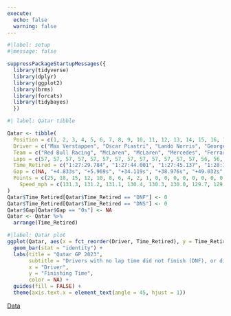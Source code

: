 ```yaml
---
execute:
  echo: false
  warning: false
---
```


```r
#|label: setup
#|message: false

suppressPackageStartupMessages({
  library(tidyverse)
  library(dplyr)
  library(ggplot2)  
  library(brms)
  library(forcats)
  library(tidybayes)
  })
```

```r
#| label: Qatar tibble

Qatar <- tibble(
  Position = c(1, 2, 3, 4, 5, 6, 7, 8, 9, 10, 11, 12, 13, 14, 15, 16, 17, 18, 19, 20),
  Driver = c("Max Verstappen", "Oscar Piastri", "Lando Norris", "George Russell", "Charles Leclerc", "Fernando Alonso", "Esteban Ocon", "Valtteri Bottas", "Zhou Guanyu", "Sergio Perez", "Lance Stroll", "Pierre Gasly", "Alex Albon", "Kevin Magnussen", "Yuki Tsunoda", "Nico Hulkenberg", "Liam Lawson", "Logan Sargeant", "Lewis Hamilton", "Carlos Sainz"),
  Team = c("Red Bull Racing", "McLaren", "McLaren", "Mercedes", "Ferrari", "Aston Martin", "Alpine", "Alfa Romeo", "Alfa Romeo", "Red Bull Racing", "Aston Martin", "Alpine", "Williams", "Haas", "AlphaTauri", "Haas", "AlphaTauri", "Williams", "Mercedes", "Ferrari"),
  Laps = c(57, 57, 57, 57, 57, 57, 57, 57, 57, 57, 57, 57, 57, 56, 56, 56, 56, 41, 0, 0),
  Time_Retired = c("1:27:29.784", "1:27:44.001", "1:27:45.137", "1:28:13.287", "1:28:18.144", "1:28:28.200", "1:28:41.558", "1:28:45.731", "1:28:55.295", "1:28:59.349", "1:29:00.820", "1:29:01.468", "1:29:10.182", "1:27:40.414", "1:27:48.126", "1:27:54.253", "1:28:06.276", "DNF", "DNF", "DNS"),
  Gap = c(NA, "+4.833s", "+5.969s", "+34.119s", "+38.976s", "+49.032s", "+1:02.390s", "+1:06.563s", "+1:16.127s", "+1:20.181s", "+1:21.652s", "+1:22.300s", "+1:31.014s", "1 Lap", "1 Lap", "1 Lap", "1 Lap", "DNF", "DNF", "DNF"),
  Points = c(25, 18, 15, 12, 10, 8, 6, 4, 2, 1, 0, 0, 0, 0, 0, 0, 0, 0, 0, 0),
    Speed_mph = c(131.3, 131.2, 131.1, 130.4, 130.3, 130.0, 129.7, 129.6, 129.4, 129.3, 129.2, 129.2, 129.0, 128.9, 128.7, 128.5, 128.2, NA, NA, NA)
)
Qatar$Time_Retired[Qatar$Time_Retired == "DNF"] <- 0
Qatar$Time_Retired[Qatar$Time_Retired == "DNS"] <- 0
Qatar$Gap[Qatar$Gap == "0s"] <- NA
Qatar <- Qatar %>%
  arrange(Time_Retired)
```

```r
#|label: Qatar plot
ggplot(Qatar, aes(x = fct_reorder(Driver, Time_Retired), y = Time_Retired, fill = Driver)) +
  geom_bar(stat = "identity") +
  labs(title = "Qatar GP 2023",
       subtitle = "Drivers with no lap time did not finish (DNF), or did not start (DNS)",
       x = "Driver",
       y = "Finishing Time",
       color = NA) +
  guides(fill = FALSE) +
  theme(axis.text.x = element_text(angle = 45, hjust = 1))
```
[Data](https://www.motorsport.com/f1/results/2023/qatar-gp-625349/)